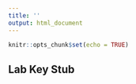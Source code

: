 ```yaml
---
title: ''
output: html_document
---
```


```r
knitr::opts_chunk$set(echo = TRUE)
```

## Lab Key Stub

